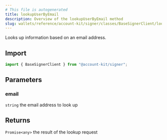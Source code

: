 ```yaml
---
# This file is autogenerated
title: lookupUserByEmail
description: Overview of the lookupUserByEmail method
slug: wallets/reference/account-kit/signer/classes/BaseSignerClient/lookupUserByEmail
---
```


Looks up information based on an email address.

## Import

```ts
import { BaseSignerClient } from "@account-kit/signer";
```

## Parameters

### email

`string`
the email address to look up

## Returns

`Promise<any>`
the result of the lookup request
